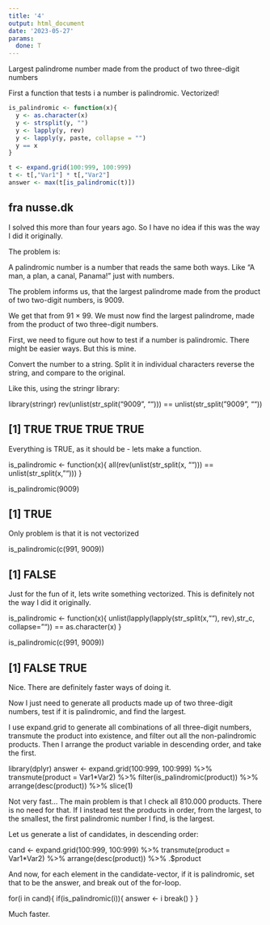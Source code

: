 ```yaml
---
title: '4'
output: html_document
date: '2023-05-27'
params:
  done: T
---
```



Largest palindrome number made from the product of two three-digit numbers

First a function that tests i a number is palindromic. Vectorized!

```r
is_palindromic <- function(x){
  y <- as.character(x)
  y <- strsplit(y, "")
  y <- lapply(y, rev)
  y <- lapply(y, paste, collapse = "")
  y == x
}
```


```r
t <- expand.grid(100:999, 100:999)
t <- t[,"Var1"] * t[,"Var2"]
answer <- max(t[is_palindromic(t)])
```



## fra nusse.dk
I solved this more than four years ago. So I have no idea if this was the way I did it originally.

The problem is:

A palindromic number is a number that reads the same both ways. Like “A man, a plan, a canal, Panama!” just with numbers.

The problem informs us, that the largest palindrome made from the product of two two-digit numbers, is 9009.

We get that from 91 × 99. We must now find the largest palindrome, made from the product of two three-digit numbers.

First, we need to figure out how to test if a number is palindromic. There might be easier ways. But this is mine.

Convert the number to a string. Split it in individual characters reverse the string, and compare to the original.

Like this, using the stringr library:

library(stringr)
rev(unlist(str_split("9009", ""))) == unlist(str_split("9009", ""))

## [1] TRUE TRUE TRUE TRUE


Everything is TRUE, as it should be - lets make a function.

is_palindromic <- function(x){
  all(rev(unlist(str_split(x, ""))) == unlist(str_split(x, "")))
}

is_palindromic(9009)

## [1] TRUE


Only problem is that it is not vectorized

is_palindromic(c(991, 9009))

## [1] FALSE


Just for the fun of it, lets write something vectorized. This is definitely not the way I did it originally.

is_palindromic <- function(x){
  unlist(lapply(lapply(str_split(x,""), rev),str_c, collapse="")) == as.character(x)
}

is_palindromic(c(991, 9009))

## [1] FALSE  TRUE


Nice.
There are definitely faster ways of doing it.

Now I just need to generate all products made up of two three-digit numbers, test if it is palindromic, and find the largest.

I use expand.grid to generate all combinations of all three-digit numbers, transmute the product into existence, and filter out all the non-palindromic products. Then I arrange the product variable in descending order, and take the first.

library(dplyr)
answer <- expand.grid(100:999, 100:999) %>% 
  transmute(product = Var1*Var2) %>% 
  filter(is_palindromic(product)) %>% 
  arrange(desc(product)) %>% 
  slice(1)


Not very fast… The main problem is that I check all 810.000 products. There is no need for that. If I instead test the products in order, from the largest, to the smallest, the first palindromic number I find, is the largest.

Let us generate a list of candidates, in descending order:

cand <- expand.grid(100:999, 100:999) %>% 
  transmute(product = Var1*Var2) %>% 
  arrange(desc(product)) %>% 
  .$product


And now, for each element in the candidate-vector, if it is palindromic, set that to be the answer, and break out of the for-loop.

for(i in cand){
  if(is_palindromic(i)){
    answer <- i
    break()
  }
}


Much faster.

